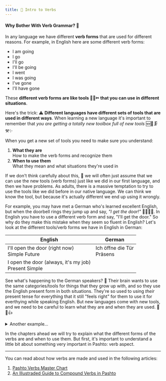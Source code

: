 ```yaml
---
title: 🧰 Intro to Verbs
---
```



#### Why Bother With Verb Grammar? 🧐

In any language we have different **verb forms** that are used for different reasons. For example, in English here are some different verb forms:

- I am going
- I go
- I'll go
- I'll be going
- I went
- I was going
- I've gone
- I'll have gone

These **different verb forms are like tools 🔨🔧✂ that you can use in different situations**. 

Here's the trick: ⚠ **Different languages have different sets of tools that are used in different ways**. When learning a new language it's important to remember that _you are getting a totally new toolbox full of new tools_ 🆕🧰🗜⚒✨ 

When you get a new set of tools you need to make sure you understand:

1. **What they are**  
    How to make the verb forms and recognize them
2. **When to use them**   
    What they mean and what situations they're used in

If we don't think carefully about this, 🤔 we will often just assume that we can use the new tools (verb forms) just like we did in our first language, and then we have problems. As adults, there is a massive temptation to try to use the tools like we did before in our native language. We can think we know the tool, but because it's actually different we end up using it wrongly.

For example, you may have met a German who's learned excellent English, but when the doorbell rings they jump up and say, _"I get the door!"_ 🔔🚪🏃‍♂️. In English you have to use a different verb form and say, "I'll get the door." So why do they make this mistake when they seem so fluent in English? Let's look at the different tools/verb forms we have in English in German:

<table className="table table-bordered" style={{ tableLayout: "fixed" }}>
    <thead>
        <tr>
            <th scope="col">English</th>
            <th scope="col">German</th>
        </tr>
    </thead>
    <tbody>
        <tr>
            <td>
                <div>I'll open the door (right now)</div>
                <div className="text-muted">Simple Future</div>
            </td>
            <td rowspan={2} style={{ verticalAlign: "middle"}}>
                <div>Ich öffne die Tür</div>
                <div className="text-muted">Präsens</div>
            </td>
        </tr>
        <tr>
            <td>
                <div>I open the door (always, it's my job)</div>
                <div className="text-muted">Present Simple</div>
            </td>
        </tr>
    </tbody>
</table>

See what's happening to the German speakers? 🧠 Their brain wants to use the same categories/tools for things that they grow up with, and so they use the English present form in both situations. They're so used to using _their_ present tense for everything that it still "feels right" for them to use it for everthying while speaking English. But new languages come with new tools, and we need to be careful to learn what they are and when they are used. 🧰🤓👍

<details>
    <summary>Another example...</summary>
Not understanding how to use your new verb form tools may make you sound funny, but sometimes it can make you sound downright rude! 😯 For example, in languages like Urdu or Korean you have different imperative verb forms. You can make commands nicer by adding extra endings to make sure that you are sounding polite and considerate. But English doesn't have this feature. A command is just a command. So sometimes when these people speak English they will make very rude-sounding commands like "Give me some water!" because they assume that they should use the imperative like they do in their own language, instead of using a question like, "Could I please have some water?"
</details>

In the chapters ahead we will try to explain what the different forms of the verbs are and when to use them. But first, it's important to understand a little bit about something very important in Pashto: <Link to="/verbs/verb-aspect/">verb aspect</Link>.

---

You can read about how verbs are made and used in the following articles:

1. [Pashto Verbs Master Chart](https://www.lingdocs.com/blog/pashto-verbs-master-chart)
2. [An Illustraded Guide to Compound Verbs in Pashto](https://www.lingdocs.com/blog/pashto-compound-verbs)
